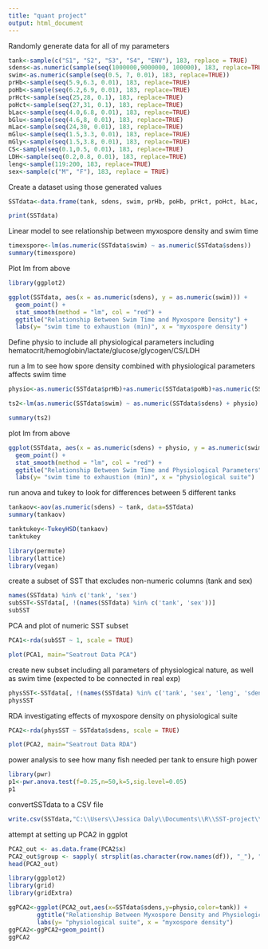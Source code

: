 ```yaml
---
title: "quant project"
output: html_document
---
```


Randomly generate data for all of my parameters
```r
tank<-sample(c("S1", "S2", "S3", "S4", "ENV"), 183, replace = TRUE)
sdens<-as.numeric(sample(seq(1000000,9000000, 100000), 183, replace=TRUE))
swim<-as.numeric(sample(seq(0.5, 7, 0.01), 183, replace=TRUE))
prHb<-sample(seq(5.9,6.3, 0.01), 183, replace=TRUE)
poHb<-sample(seq(6.2,6.9, 0.01), 183, replace=TRUE)
prHct<-sample(seq(25,28, 0.1), 183, replace=TRUE)
poHct<-sample(seq(27,31, 0.1), 183, replace=TRUE)
bLac<-sample(seq(4.0,6.8, 0.01), 183, replace=TRUE)
bGlu<-sample(seq(4.6,8, 0.01), 183, replace=TRUE)
mLac<-sample(seq(24,30, 0.01), 183, replace=TRUE)
mGlu<-sample(seq(1.5,3.3, 0.01), 183, replace=TRUE)
mGly<-sample(seq(1.5,3.8, 0.01), 183, replace=TRUE)
CS<-sample(seq(0.1,0.5, 0.01), 183, replace=TRUE)
LDH<-sample(seq(0.2,0.8, 0.01), 183, replace=TRUE)
leng<-sample(119:200, 183, replace=TRUE)
sex<-sample(c("M", "F"), 183, replace = TRUE)
```

Create a dataset using those generated values
```r
SSTdata<-data.frame(tank, sdens, swim, prHb, poHb, prHct, poHct, bLac, bGlu, mLac, mGlu, mGly, CS, LDH, leng, sex)

```

```r
print(SSTdata)
```



Linear model to see relationship between myxospore density and swim time

```r
timexspore<-lm(as.numeric(SSTdata$swim) ~ as.numeric(SSTdata$sdens))
summary(timexspore)
```

Plot lm from above
```r
library(ggplot2)
```
```r
ggplot(SSTdata, aes(x = as.numeric(sdens), y = as.numeric(swim))) + 
  geom_point() +
  stat_smooth(method = "lm", col = "red") +
  ggtitle("Relationship Between Swim Time and Myxospore Density") +
  labs(y= "swim time to exhaustion (min)", x = "myxospore density")
```

Define physio to include all physiological parameters including hematocrit/hemoglobin/lactate/glucose/glycogen/CS/LDH

run a lm to see how spore density combined with physiological parameters affects swim time
```r
physio<-as.numeric(SSTdata$prHb)+as.numeric(SSTdata$poHb)+as.numeric(SSTdata$prHct)+as.numeric(SSTdata$poHct)+as.numeric(SSTdata$bLac)+as.numeric(SSTdata$mLac)+as.numeric(SSTdata$bGlu)+as.numeric(SSTdata$mGlu)+as.numeric(SSTdata$mGly)+as.numeric(SSTdata$CS)+as.numeric(SSTdata$LDH)

ts2<-lm(as.numeric(SSTdata$swim) ~ as.numeric(SSTdata$sdens) + physio)

summary(ts2)
```

plot lm from above
```r
ggplot(SSTdata, aes(x = as.numeric(sdens) + physio, y = as.numeric(swim))) + 
  geom_point() +
  stat_smooth(method = "lm", col = "red") +
  ggtitle("Relationship Between Swim Time and Physiological Parameters") +
  labs(y= "swim time to exhaustion (min)", x = "physiological suite")
```

run anova and tukey to look for differences between 5 different tanks
```r
tankaov<-aov(as.numeric(sdens) ~ tank, data=SSTdata)
summary(tankaov)
```

```r
tanktukey<-TukeyHSD(tankaov)
tanktukey
```

```r
library(permute)
library(lattice)
library(vegan)
```

create a subset of SST that excludes non-numeric columns (tank and sex)
```r
names(SSTdata) %in% c('tank', 'sex')
subSST<-SSTdata[, !(names(SSTdata) %in% c('tank', 'sex'))]
subSST
```

PCA and plot of numeric SST subset
```r
PCA1<-rda(subSST ~ 1, scale = TRUE)
```


```r
plot(PCA1, main="Seatrout Data PCA")

```

create new subset including all parameters of physiological nature, as well as swim time (expected to be connected in real exp)
```r
physSST<-SSTdata[, !(names(SSTdata) %in% c('tank', 'sex', 'leng', 'sdens'))]
physSST
```

RDA investigating effects of myxospore density on physiological suite
```r
PCA2<-rda(physSST ~ SSTdata$sdens, scale = TRUE)
```

```r
plot(PCA2, main="Seatrout Data RDA")
```


power analysis to see how many fish needed per tank to ensure high power
```r
library(pwr)
p1<-pwr.anova.test(f=0.25,n=50,k=5,sig.level=0.05)
p1
```

convertSSTdata to a CSV file
```r
write.csv(SSTdata,"C:\\Users\\Jessica Daly\\Documents\\R\\SST-project\\SSTdata.csv", row.names = TRUE)
```

attempt at setting up PCA2 in ggplot
```r
PCA2_out <- as.data.frame(PCA2$x)
PCA2_out$group <- sapply( strsplit(as.character(row.names(df)), "_"), "[[", 1 )
head(PCA2_out)
```

```r
library(ggplot2)
library(grid)
library(gridExtra)
```

```r
ggPCA2<-ggplot(PCA2_out,aes(x=SSTdata$sdens,y=physio,color=tank)) +
        ggtitle("Relationship Between Myxospore Density and Physiological Parameters") +
        labs(y= "physiological suite", x = "myxospore density")
ggPCA2<-ggPCA2+geom_point()
ggPCA2
```







